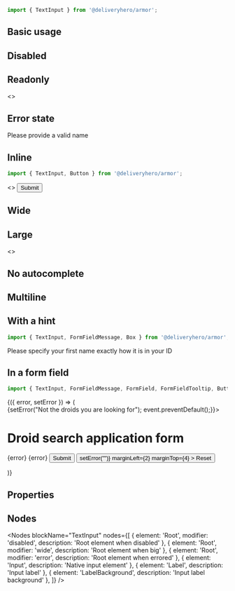 
<Meta title="Components/TextInput" component={TextInput} />

~~~js
import { TextInput } from '@deliveryhero/armor';
~~~

## Basic usage

<Preview>
    <Story name="Basic usage" height="100px">
        <TextInput label="First name" name="first_name" />
    </Story>
</Preview>

## Disabled

<Preview>
    <Story name="Disabled" height="100px">
        <TextInput label="First name" name="first_name" disabled />
    </Story>
</Preview>

## Readonly

<Preview>
    <Story name="Readonly" height="100px">
        <>
            <TextInput label="First name" name="first_name" readOnly defaultValue="Joe" />
            <TextInput label="Last name missing" name="last_name" readOnly marginLeft={2} />
        </>
    </Story>
</Preview>

## Error state

<Preview>
    <Story name="Error state" height="100px">
        <FormField autoMargin>
            <TextInput label="First name" name="first_name" defaultValue="42" error />
            <FormFieldMessage error oneLine>
                Please provide a valid name
            </FormFieldMessage>
        </FormField>
    </Story>
</Preview>

## Inline

~~~js
import { TextInput, Button } from '@deliveryhero/armor';
~~~

<Preview>
    <Story name="Inline" height="100px">
        <>
            <TextInput label="First name" name="first_name" defaultValue="Joe" />
            <TextInput label="Last name" name="last_name" defaultValue="Smith" marginLeft={2} />
            <Button marginLeft={2}>Submit</Button>
        </>
    </Story>
</Preview>

## Wide

<Preview>
    <Story name="Wide" height="100px">
        <TextInput label="First name" name="first_name" wide />
    </Story>
</Preview>

## Large

<Preview>
    <Story name="Large" height="100px">
        <>
            <TextInput label="First name" name="first_name" defaultValue="Joe" />
            <TextInput label="Last name" name="last_name" defaultValue="Smith" marginLeft={2} large />
        </>
    </Story>
</Preview>

## No autocomplete

<Preview>
    <Story name="No autocomplete" height="100px">
        <TextInput label="First name" name="first_name" autoComplete="off" />
    </Story>
</Preview>

## Multiline

<Preview>
    <Story name="Multiline" height="240px">
        <TextInput label="Tell me how you have spent your summer" name="essay" multiline rows={5} minWidth="50%" />
    </Story>
</Preview>

## With a hint

~~~js
import { TextInput, FormFieldMessage, Box } from '@deliveryhero/armor';
~~~

<Preview>
    <Story name="With a hint" height="100px">
        <Box width="50%">
            <TextInput label="First name" name="first_name" defaultValue="Joe" wide />
            <FormFieldMessage>Please specify your first name exactly how it is in your ID</FormFieldMessage>
        </Box>
    </Story>
</Preview>

## In a form field

~~~js
import { TextInput, FormFieldMessage, FormField, FormFieldTooltip, Button } from '@deliveryhero/armor';
~~~

<Preview>
    <Story name="In a form field" height="320px">
        <StoryHelper>
            {({ error, setError }) => (
    <form onSubmit={(event) => {setError("Not the droids you are looking for"); event.preventDefault();}}>
        <h1>Droid search application form</h1>
        <FormField width="50%">
            <TextInput
                label="Droid name"
                name="droid_name"
                error={!!error}
                wide
            />
            <FormFieldMessage error oneLine>
                {error}
            </FormFieldMessage>
            <FormFieldTooltip visible={!!error}>
                {error}
            </FormFieldTooltip>
        </FormField>
        <FormField width="50%">
            <TextInput
                label="Owner name"
                name="owner_name"
                wide
            />
        </FormField>
        <Button
            type="submit"
            marginTop={4}
        >
            Submit
        </Button>
        <Button
            tertiary
            onClick={() => setError("")}
            marginLeft={2}
            marginTop={4}
        >
            Reset
        </Button>
    </form>
)}
</StoryHelper>
    </Story>
</Preview>

## Properties

<Props of={TextInput} />

## Nodes

<Nodes 
    blockName="TextInput"
    nodes={[
        { element: 'Root', modifier: 'disabled', description: 'Root element when disabled' },
        { element: 'Root', modifier: 'wide', description: 'Root element when big' },
        { element: 'Root', modifier: 'error', description: 'Root element when errored' },
        { element: 'Input', description: 'Native input element' },
        { element: 'Label', description: 'Input label' },
        { element: 'LabelBackground', description: 'Input label background' },
    ]}
/>
